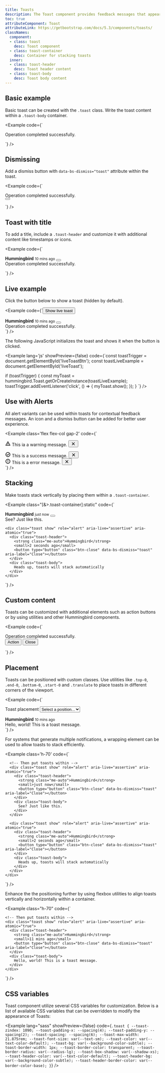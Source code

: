 ```yaml
---
title: Toasts
description: The Toast component provides feedback messages that appear temporarily at the edge of the viewport. They can display success, warning, error, or informational states using flexible styles.
toc: true
attributeComponent: Toast
attributeLink: https://getbootstrap.com/docs/5.3/components/toasts/
classNames:
  component:
  - class: toast
    desc: Toast component
  - class: toast-container
    desc: Container for stacking toasts
  inner:
  - class: toast-header
    desc: Toast header content
  - class: toast-body
    desc: Toast body content
---
```


## Basic example

Basic toast can be created with the `.toast` class. Write the toast content within a `.toast-body` container.

<Example code={`<div class="toast show" role="alert" aria-live="assertive" aria-atomic="true">
    <div class="toast-body">
      Operation completed successfully.
    </div>
  </div>`} />

## Dismissing

Add a dismiss button with `data-bs-dismiss="toast"` attribute within the toast.

<Example code={`<div class="toast show" role="alert" aria-live="assertive" aria-atomic="true">
    <div class="flex">
      <div class="toast-body">
        Operation completed successfully.
      </div>
      <button type="button" class="btn-close m-auto me-2" data-bs-dismiss="toast" aria-label="Close"></button>
    </div>
  </div>`} />

## Toast with title

To add a title, include a `.toast-header` and customize it with additional content like timestamps or icons.

<Example code={`<div class="toast show" role="alert" aria-live="assertive" aria-atomic="true">
    <div class="toast-header">
      <strong class="me-auto">Hummingbird</strong>
      <small>10 mins ago</small>
      <button type="button" class="btn-close" data-bs-dismiss="toast" aria-label="Close"></button>
    </div>
    <div class="toast-body">
      Operation completed successfully.
    </div>
  </div>`} />


## Live example

Click the button below to show a toast (hidden by default).

<Example code={`<button type="button" class="btn btn-primary" id="liveToastBtn">Show live toast</button>

  <div class="toast-container fixed top-0 end-0 p-4">
    <div id="liveToast" class="toast" role="alert" aria-live="assertive" aria-atomic="true">
      <div class="toast-header">
        <strong class="me-auto">Hummingbird</strong>
        <small>10 mins ago</small>
        <button type="button" class="btn-close" data-bs-dismiss="toast" aria-label="Close"></button>
      </div>
      <div class="toast-body">
        Operation completed successfully.
      </div>
    </div>
  </div>`} />

The following JavaScript initializes the toast and shows it when the button is clicked.

<Example lang='js' showPreview={false} code={`const toastTrigger = document.getElementById('liveToastBtn');
  const toastLiveExample = document.getElementById('liveToast');

  if (toastTrigger) {
    const myToast = hummingbird.Toast.getOrCreateInstance(toastLiveExample);
    toastTrigger.addEventListener('click', () => {
      myToast.show();
    });
  }
`} />

## Use with Alerts

All alert variants can be used within toasts for contextual feedback messages. An icon and a dismiss button can be added for better user experience.

<Example class='flex flex-col gap-2' 
  code={`<div class="toast show" role="alert" aria-live="assertive" aria-atomic="true">
    <div class="alert alert-subtle-warning" role="alert">
      <svg class="alert-icon" xmlns="http://www.w3.org/2000/svg" width="18" height="18" viewBox="0 0 24 24"><path fill="currentColor" d="M2.725 21q-.275 0-.5-.137t-.35-.363t-.137-.488t.137-.512l9.25-16q.15-.25.388-.375T12 3t.488.125t.387.375l9.25 16q.15.25.138.513t-.138.487t-.35.363t-.5.137zm1.725-2h15.1L12 6zM12 18q.425 0 .713-.288T13 17t-.288-.712T12 16t-.712.288T11 17t.288.713T12 18m0-3q.425 0 .713-.288T13 14v-3q0-.425-.288-.712T12 10t-.712.288T11 11v3q0 .425.288.713T12 15m0-2.5" stroke-width="0.5" stroke="currentColor"/></svg>
      <span>This ia a warning message.</span>
      <button class='btn btn-icon btn-icon-warning ms-auto shrink-0' data-bs-dismiss="toast" >
        <svg xmlns="http://www.w3.org/2000/svg" width="16" height="16" viewBox="0 0 24 24"><path fill="currentColor" d="m12 13.4l-4.9 4.9q-.275.275-.7.275t-.7-.275t-.275-.7t.275-.7l4.9-4.9l-4.9-4.9q-.275-.275-.275-.7t.275-.7t.7-.275t.7.275l4.9 4.9l4.9-4.9q.275-.275.7-.275t.7.275t.275.7t-.275.7L13.4 12l4.9 4.9q.275.275.275.7t-.275.7t-.7.275t-.7-.275z" stroke-width="0.5" stroke="currentColor"/></svg>
      </button>
    </div>
  </div>
  <div class="toast show" role="alert" aria-live="assertive" aria-atomic="true">
    <div class="alert alert-outline-success" role="alert">
      <svg class="alert-icon" xmlns="http://www.w3.org/2000/svg" width="18" height="18" viewBox="0 0 24 24"><path fill="currentColor" d="m10.6 16.6l7.05-7.05l-1.4-1.4l-5.65 5.65l-2.85-2.85l-1.4 1.4zM12 22q-2.075 0-3.9-.788t-3.175-2.137T2.788 15.9T2 12t.788-3.9t2.137-3.175T8.1 2.788T12 2t3.9.788t3.175 2.137T21.213 8.1T22 12t-.788 3.9t-2.137 3.175t-3.175 2.138T12 22m0-2q3.35 0 5.675-2.325T20 12t-2.325-5.675T12 4T6.325 6.325T4 12t2.325 5.675T12 20m0-8" stroke-width="0.5" stroke="currentColor"/></svg>
      <span>This is a success message.</span>
      <button class='btn btn-sm btn-circle btn-outline-success ms-auto' data-bs-dismiss="toast">
        <svg xmlns="http://www.w3.org/2000/svg" width="16" height="16" viewBox="0 0 24 24"><path fill="currentColor" d="m12 13.4l-4.9 4.9q-.275.275-.7.275t-.7-.275t-.275-.7t.275-.7l4.9-4.9l-4.9-4.9q-.275-.275-.275-.7t.275-.7t.7-.275t.7.275l4.9 4.9l4.9-4.9q.275-.275.7-.275t.7.275t.275.7t-.275.7L13.4 12l4.9 4.9q.275.275.275.7t-.275.7t-.7.275t-.7-.275z" stroke-width="0.5" stroke="currentColor"/></svg>
      </button>
    </div>
  </div>
  <div class="toast show" role="alert" aria-live="assertive" aria-atomic="true">
    <div class="alert alert-danger" role="alert">
      <svg class="alert-icon" xmlns="http://www.w3.org/2000/svg" width="18" height="18" viewBox="0 0 24 24"><path fill="currentColor" d="M12 17q.425 0 .713-.288T13 16t-.288-.712T12 15t-.712.288T11 16t.288.713T12 17m-1-4h2V7h-2zm1 9q-2.075 0-3.9-.788t-3.175-2.137T2.788 15.9T2 12t.788-3.9t2.137-3.175T8.1 2.788T12 2t3.9.788t3.175 2.137T21.213 8.1T22 12t-.788 3.9t-2.137 3.175t-3.175 2.138T12 22m0-2q3.35 0 5.675-2.325T20 12t-2.325-5.675T12 4T6.325 6.325T4 12t2.325 5.675T12 20m0-8" stroke-width="0.5" stroke="currentColor"/></svg>
      <span>This is a error message.</span>
      <button class='btn btn-sm btn-circle btn-danger ms-auto' data-bs-dismiss="toast">
        <svg xmlns="http://www.w3.org/2000/svg" width="16" height="16" viewBox="0 0 24 24"><path fill="currentColor" d="m12 13.4l-4.9 4.9q-.275.275-.7.275t-.7-.275t-.275-.7t.275-.7l4.9-4.9l-4.9-4.9q-.275-.275-.275-.7t.275-.7t.7-.275t.7.275l4.9 4.9l4.9-4.9q.275-.275.7-.275t.7.275t.275.7t-.275.7L13.4 12l4.9 4.9q.275.275.275.7t-.275.7t-.7.275t-.7-.275z" stroke-width="0.5" stroke="currentColor"/></svg>
      </button>
    </div>
  </div>`} />

## Stacking

Make toasts stack vertically by placing them within a `.toast-container`.

<Example class="[&>.toast-container]:static" code={`<div class="toast-container">
    <div class="toast show" role="alert" aria-live="assertive" aria-atomic="true">
      <div class="toast-header">
        <strong class="me-auto">Hummingbird</strong>
        <small>just now</small>
        <button type="button" class="btn-close" data-bs-dismiss="toast" aria-label="Close"></button>
      </div>
      <div class="toast-body">
        See? Just like this.
      </div>
    </div>

    <div class="toast show" role="alert" aria-live="assertive" aria-atomic="true">
      <div class="toast-header">
        <strong class="me-auto">Hummingbird</strong>
        <small>2 seconds ago</small>
        <button type="button" class="btn-close" data-bs-dismiss="toast" aria-label="Close"></button>
      </div>
      <div class="toast-body">
        Heads up, toasts will stack automatically
      </div>
    </div>
  </div>`} />

## Custom content

Toasts can be customized with additional elements such as action buttons or by using utilities and other Hummingbird components.

<Example code={`<div class="toast show" role="alert" aria-live="assertive" aria-atomic="true">
    <div class="toast-body">
      Operation completed successfully.
    </div>
    <div class="border-t border-light py-2 px-3 flex justify-end gap-2">
      <button class="btn btn-sm btn-subtle-primary">Action</button>
      <button class="btn btn-sm btn-subtle-secondary">Close</button>
    </div>
  </div>`} />

## Placement

Toasts can be positioned with custom classes. Use utilities like `.top-0`, `.end-0`, `.bottom-0`, `.start-0` and `.translate` to place toasts in different corners of the viewport.

<Example code={`<form>
    <div class="form-field mb-4">
      <label for="selectToastPlacement" class="form-label">Toast placement</label>
      <select class="form-select-fill" id="selectToastPlacement">
        <option value="" selected>Select a position...</option>
        <option value="top-0 start-0">Top left</option>
        <option value="top-0 start-1/2 -translate-x-1/2">Top center</option>
        <option value="top-0 end-0">Top right</option>
        <option value="top-1/2 start-0 -translate-y-1/2">Middle left</option>
        <option value="top-1/2 start-1/2 -translate-1/2">Middle center</option>
        <option value="top-1/2 end-0 -translate-y-1/2">Middle right</option>
        <option value="bottom-0 start-0">Bottom left</option>
        <option value="bottom-0 start-1/2 -translate-x-1/2">Bottom center</option>
        <option value="bottom-0 end-0">Bottom right</option>
      </select>
    </div>
  </form>
  <div aria-live="polite" aria-atomic="true" class="bg-muted relative rounded-lg h-100">
    <div class="toast-container p-4" id="toastPlacement">
      <div class="toast show">
        <div class="toast-header">
          <strong class="me-auto">Hummingbird</strong>
          <small>10 mins ago</small>
        </div>
        <div class="toast-body">
          Hello, world! This is a toast message.
        </div>
      </div>
    </div>
  </div>`} />

For systems that generate multiple notifications, a wrapping element can be used to allow toasts to stack efficiently.

<Example class='h-70' code={`<div aria-live="polite" aria-atomic="true" class="relative">
    <!-- Position it: -->
    <!-- - .toast-container for spacing between toasts -->
    <!-- - .top-0 & .end-0 to position the toasts in the upper right corner -->
    <!-- - .p-4 to prevent the toasts from sticking to the edge of the container  -->
    <div class="toast-container top-0 end-0">

      <!-- Then put toasts within -->
      <div class="toast show" role="alert" aria-live="assertive" aria-atomic="true">
        <div class="toast-header">
          <strong class="me-auto">Hummingbird</strong>
          <small>just now</small>
          <button type="button" class="btn-close" data-bs-dismiss="toast" aria-label="Close"></button>
        </div>
        <div class="toast-body">
          See? Just like this.
        </div>
      </div>

      <div class="toast show" role="alert" aria-live="assertive" aria-atomic="true">
        <div class="toast-header">
          <strong class="me-auto">Hummingbird</strong>
          <small>2 seconds ago</small>
          <button type="button" class="btn-close" data-bs-dismiss="toast" aria-label="Close"></button>
        </div>
        <div class="toast-body">
          Heads up, toasts will stack automatically
        </div>
      </div>
    </div>
  </div>`} />

Enhance the the positioning further by using flexbox utilities to align toasts vertically and horizontally within a container.

<Example class="h-70" code={`<!-- Flexbox container for aligning the toasts -->
  <div aria-live="polite " aria-atomic="true" class="flex justify-center items-center w-full h-full">

    <!-- Then put toasts within -->
    <div class="toast show" role="alert" aria-live="assertive" aria-atomic="true">
      <div class="toast-header">
        <strong class="me-auto">Hummingbird</strong>
        <small>11 mins ago</small>
        <button type="button" class="btn-close" data-bs-dismiss="toast" aria-label="Close"></button>
      </div>
      <div class="toast-body">
        Hello, world! This is a toast message.
      </div>
    </div>
  </div>`} />

## CSS variables

Toast component utilize several CSS variables for customization. Below is a list of available CSS variables that can be overridden to modify the appearance of Toasts:

<Example lang="sass" showPreview={false} 
  code={`.toast {
    --toast-zindex: 1090;
    --toast-padding-x: --spacing(4);
    --toast-padding-y: --spacing(2);
    --toast-spacing: --spacing(6);
    --toast-max-width: 21.875rem;
    --toast-font-size: var(--text-sm);
    --toast-color: var(--text-color-default);
    --toast-bg: var(--background-color-subtle);
    --toast-border-width: 1px;
    --toast-border-color: transparent;
    --toast-border-radius: var(--radius-lg);
    --toast-box-shadow: var(--shadow-xs);
    --toast-header-color: var(--text-color-default);
    --toast-header-bg: var(--background-color-subtle);
    --toast-header-border-color: var(--border-color-base);
  }`} />